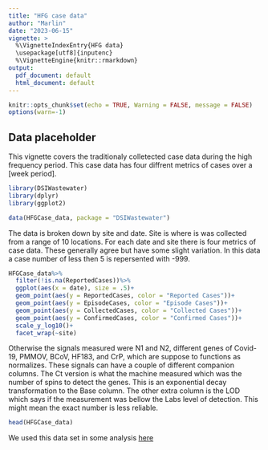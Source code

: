 ```yaml
---
title: "HFG case data"
author: "Marlin"
date: "2023-06-15"
vignette: >
  %\VignetteIndexEntry{HFG data}
  \usepackage[utf8]{inputenc}
  %\VignetteEngine{knitr::rmarkdown}
output:
  pdf_document: default
  html_document: default
---
```


```r
knitr::opts_chunk$set(echo = TRUE, Warning = FALSE, message = FALSE)
options(warn=-1)
```

## Data placeholder

This vignette covers the traditionaly colletected case data during the high frequency period. This case data has four diffrent metrics of cases over a [week period].
```r
library(DSIWastewater)
library(dplyr)
library(ggplot2)

data(HFGCase_data, package = "DSIWastewater")

```
The data is broken down by site and date. Site is where is was collected from a range of 10 locations. For each date and site there is four metrics of case data. These generally agree but have some slight variation. In this data a case number of less then 5 is repersented with -999.

```r

HFGCase_data%>%
  filter(!is.na(ReportedCases))%>%
  ggplot(aes(x = date), size = .5)+
  geom_point(aes(y = ReportedCases, color = "Reported Cases"))+
  geom_point(aes(y = EpisodeCases, color = "Episode Cases"))+
  geom_point(aes(y = CollectedCases, color = "Collected Cases"))+
  geom_point(aes(y = ConfirmedCases, color = "Confirmed Cases"))+
  scale_y_log10()+
  facet_wrap(~site)
```

Otherwise the signals measured were N1 and N2, different genes of Covid-19, PMMOV, BCoV, HF183, and CrP, which are suppose to functions as normalizes. These signals can have a couple of different companion columns. The Ct version is what the machine measured which was the number of spins to detect the genes. This is an exponential decay transformation to the Base column. The other extra column is the LOD which says if the measurement was bellow the Labs level of detection. This might mean the exact number is less reliable.
```r
head(HFGCase_data)

```


We used this data set in some analysis [here](https://github.com/AFIDSI/Covid19-Wastewater-Analysis/tree/main/results/CoVariants)